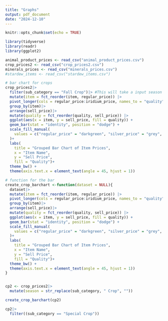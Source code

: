 ```yaml
---
title: "Graphs"
output: pdf_document
date: "2024-12-10"
---
```


```r
knitr::opts_chunk$set(echo = TRUE)
```

```r
library(tidyverse)
library(readr)
library(ggplot2)
```

```r
animal_product_prices <- read_csv("animal_product_prices.csv")
crop_prices2 <- read_csv("crop_prices2.csv")
minerals_prices <- read_csv("minerals_prices.csv")
#stardew_items <- read_csv("stardew_items.csv")
```

```r
# bar chart for crops
crop_prices2|>
  filter(sub_category == "Fall Crop")|> #This will take a input season
  mutate(item = fct_reorder(item, regular_price)) |> 
  pivot_longer(cols = regular_price:iridium_price, names_to = "quality", values_to = "sell_price")|>
  group_by(item)|>
  arrange(sell_price)|>
  mutate(quality = fct_reorder(quality, sell_price)) |> 
  ggplot(aes(x = item, y = sell_price, fill = quality)) +
  geom_bar(stat = "identity", position = "dodge") +
  scale_fill_manual(
    values = c("regular_price" = "darkgreen", "silver_price" = "grey", "gold_price" = "gold", "iridium_price" = "purple")
  )+
  labs(
    title = "Grouped Bar Chart of Item Prices",
    x = "Item Name",
    y = "Sell Price",
    fill = "Quality")+
  theme_bw() +
  theme(axis.text.x = element_text(angle = 45, hjust = 1))

# function for the bar
create_crop_barchart <-function(dataset = NULL){
  dataset|>
  mutate(item = fct_reorder(item, regular_price)) |> 
  pivot_longer(cols = regular_price:iridium_price, names_to = "quality", values_to = "sell_price")|>
  group_by(item)|>
  arrange(sell_price)|>
  mutate(quality = fct_reorder(quality, sell_price)) |> 
  ggplot(aes(x = item, y = sell_price, fill = quality)) +
  geom_bar(stat = "identity", position = "dodge") +
  scale_fill_manual(
    values = c("regular_price" = "darkgreen", "silver_price" = "grey", "gold_price" = "gold", "iridium_price" = "purple")
  )+
  labs(
    title = "Grouped Bar Chart of Item Prices",
    x = "Item Name",
    y = "Sell Price",
    fill = "Quality")+
  theme_bw() +
  theme(axis.text.x = element_text(angle = 45, hjust = 1))
}


cp2 <- crop_prices2|>
  mutate(season = str_replace(sub_category, " Crop", ""))

create_crop_barchart(cp2)

cp2|>
  filter((sub_category == "Special Crop"))

```

